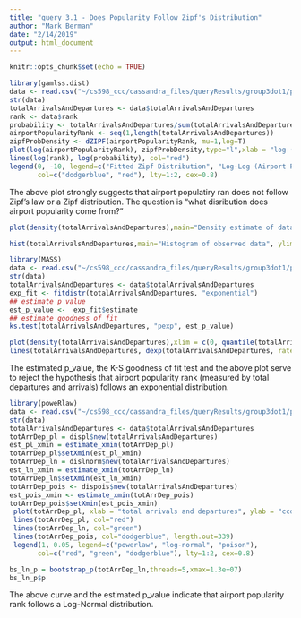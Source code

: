 ```yaml
---
title: "query 3.1 - Does Popularity Follow Zipf's Distribution"
author: "Mark Berman"
date: "2/14/2019"
output: html_document
---
```


```r
knitr::opts_chunk$set(echo = TRUE)
```




```r
library(gamlss.dist)
data <- read.csv("~/cs598_ccc/cassandra_files/queryResults/group3dot1/part-00000-bd06de5d-24f3-4203-857b-d0adfe9e11b7-c000.csv")
str(data)
totalArrivalsAndDepartures <- data$totalArrivalsAndDepartures
rank <- data$rank
probability <- totalArrivalsAndDepartures/sum(totalArrivalsAndDepartures)
airportPopularityRank <- seq(1,length(totalArrivalsAndDepartures))
zipfProbDensity <- dZIPF(airportPopularityRank, mu=1,log=T)
plot(log(airportPopularityRank), zipfProbDensity,type="l",xlab = "log (Airport Popularity rank)", ylab = "log (Probability Density)", col="dodgerblue")
lines(log(rank), log(probability), col="red")
legend(0, -10, legend=c("Fitted Zipf Distribution", "Log-Log (Airport Popularity Rank Probability Distribution"),
       col=c("dodgerblue", "red"), lty=1:2, cex=0.8)
```
The above plot strongly suggests that airport populatiry ran does not follow Zipf's law or a Zipf distribution.   The question is "what disribution does airport popularity come from?"

```r
plot(density(totalArrivalsAndDepartures),main="Density estimate of data")
```
```r
hist(totalArrivalsAndDepartures,main="Histogram of observed data", ylim=c(0,339), xlim=c(0,13500000),breaks=25, labels=T)
```

```r
library(MASS)
data <- read.csv("~/cs598_ccc/cassandra_files/queryResults/group3dot1/part-00000-bd06de5d-24f3-4203-857b-d0adfe9e11b7-c000.csv")
str(data)
totalArrivalsAndDepartures <- data$totalArrivalsAndDepartures
exp_fit <- fitdistr(totalArrivalsAndDepartures, "exponential")
## estimate p value
est_p_value <-  exp_fit$estimate
## estimate goodness of fit
ks.test(totalArrivalsAndDepartures, "pexp", est_p_value)

```

```r
plot(density(totalArrivalsAndDepartures),xlim = c(0, quantile(totalArrivalsAndDepartures, 0.99)), main = "Empirical Density vs Fitted Exponential PDF", xlab="airport populatiry rank", sub="N = 339 Bandwidth = 7.62e+04")
lines(totalArrivalsAndDepartures, dexp(totalArrivalsAndDepartures, rate = est_p_value), col = "red")
```

The estimated p_value, the K-S goodness of fit test and the above plot serve to reject the hypothesis that airport popularity rank (measured by total departures and arrivals) follows an
exponential distribution.

```r
library(poweRlaw)
data <- read.csv("~/cs598_ccc/cassandra_files/queryResults/group3dot1/part-00000-bd06de5d-24f3-4203-857b-d0adfe9e11b7-c000.csv")
str(data)
totalArrivalsAndDepartures <- data$totalArrivalsAndDepartures
totArrDep_pl = displ$new(totalArrivalsAndDepartures)
est_pl_xmin = estimate_xmin(totArrDep_pl)
totArrDep_pl$setXmin(est_pl_xmin)
totArrDep_ln = dislnorm$new(totalArrivalsAndDepartures)
est_ln_xmin = estimate_xmin(totArrDep_ln)
totArrDep_ln$setXmin(est_ln_xmin)
totArrDep_pois <- dispois$new(totalArrivalsAndDepartures)
est_pois_xmin <- estimate_xmin(totArrDep_pois)
totArrDep_pois$setXmin(est_pois_xmin)
 plot(totArrDep_pl, xlab = "total arrivals and departures", ylab = "ccdf", ylim=c(0.01,1),xlim=c(1,1.3e+07))
 lines(totArrDep_pl, col="red")
 lines(totArrDep_ln, col="green")
 lines(totArrDep_pois, col="dodgerblue", length.out=339)
 legend(1, 0.05, legend=c("powerlaw", "log-normal", "poison"),
       col=c("red", "green", "dodgerblue"), lty=1:2, cex=0.8)


```

```r
bs_ln_p = bootstrap_p(totArrDep_ln,threads=5,xmax=1.3e+07)
bs_ln_p$p
```

The above curve and the estimated p_value indicate that airport popularity rank follows a Log-Normal distribution.